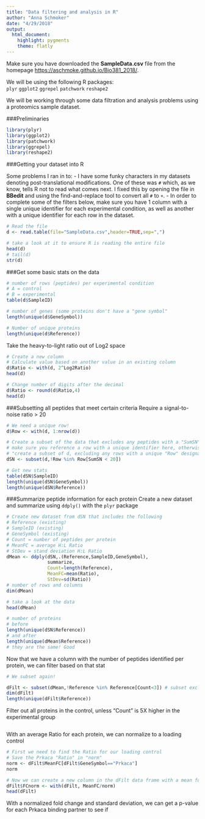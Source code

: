 ```yaml
---
title: "Data filtering and analysis in R"
author: "Anna Schmoker"
date: "4/29/2018"
output: 
  html_document: 
    highlight: pygments
    theme: flatly
---
```

Make sure you have downloaded the **SampleData.csv** file from the homepage <https://aschmoke.github.io/Bio381_2018/>.

We will be using the following R packages:   
`plyr`
`ggplot2`
`ggrepel`
`patchwork`
`reshape2`

We will be working through some data filtration and analysis problems using a proteomics sample dataset.

###Preliminaries
```r
library(plyr)
library(ggplot2)
library(patchwork)
library(ggrepel)
library(reshape2)
```

###Getting your dataset into R

Some problems I ran in to:
- I have some funky characters in my datasets denoting post-translational modifications. One of these was `#` which, as we know, tells R not to read what comes next. I fixed this by opening the file in **BBedit** and using the find-and-replace tool to convert all `#` to `+`.
- In order to complete some of the filters below, make sure you have 1 column with a single unique identifier for each experimental condition, as well as another with a unique identifier for each row in the dataset.

```r
# Read the file
d <- read.table(file="SampleData.csv",header=TRUE,sep=",")

# take a look at it to ensure R is reading the entire file
head(d)
# tail(d)
str(d)
```

###Get some basic stats on the data
```r
# number of rows (peptides) per experimental condition
# A = control
# B = experimental
table(d$SampleID)

# number of genes (some proteins don't have a "gene symbol"
length(unique(d$GeneSymbol))

# Number of unique proteins
length(unique(d$Reference))
```

Take the heavy-to-light ratio out of Log2 space
```r
# Create a new column
# Calculate value based on another value in an existing column
d$Ratio <- with(d, 2^Log2Ratio)
head(d)

# Change number of digits after the decimal
d$Ratio <- round(d$Ratio,4)
head(d)
```

###Subsetting all peptides that meet certain criteria
Require a signal-to-noise ratio > 20
```r
# We need a unique row!
d$Row <- with(d, 1:nrow(d))

# Create a subset of the data that excludes any peptides with a "SumSN" less than 20
# make sure you reference a row with a unique identifier here, otherwise duplicates will be removed
# "create a subset of d, excluding any rows with a unique "Row" designation that has a "SumSN" value less than 20
dSN <- subset(d,!Row %in% Row[SumSN < 20])

# Get new stats
table(dSN$SampleID)
length(unique(dSN$GeneSymbol))
length(unique(dSN$Reference))
```

###Summarize peptide information for each protein
Create a new dataset and summarize using `ddply()` with the `plyr` package
```r
# Create new dataset from dSN that includes the following
# Reference (existing)
# SampleID (existing)
# GeneSymbol (existing)
# Count = number of peptides per protein
# MeanFC = average H:L Ratio
# StDev = stand deviation H:L Ratio
dMean <- ddply(dSN,.(Reference,SampleID,GeneSymbol),
               summarize,
               Count=length(Reference),
               MeanFC=mean(Ratio),
               StDev=sd(Ratio))
# number of rows and columns
dim(dMean)
```
```r
# take a look at the data
head(dMean)
```
```r
# number of proteins
# before
length(unique(dSN$Reference))
# and after
length(unique(dMean$Reference))
# they are the same! Good
```

Now that we have a column with the number of peptides identified per protein, we can filter based on that stat
```r
# We subset again!

dFilt <- subset(dMean,!Reference %in% Reference[Count<3]) # subset excluding proteins identified by less than 3 peptides
dim(dFilt)
length(unique(dFilt$Reference))
```

Filter out all proteins in the control, unless "Count" is 5X higher in the experimental group

```r

```

With an average Ratio for each protein, we can normalize to a loading control

```r
# First we need to find the Ratio for our loading control
# Save the Prkaca "Ratio" in "norm"
norm <- dFilt$MeanFC[dFilt$GeneSymbol=="Prkaca"]
norm
```
```r
# Now we can create a new column in the dFilt data frame with a mean fold change (Ratio) normalized to that of Prkaca, our loading control
dFilt$FCnorm <- with(dFilt, MeanFC/norm)
head(dFilt)
```

With a normalized fold change and standard deviation, we can get a p-value for each Prkaca binding partner to see if 